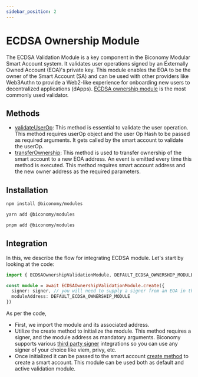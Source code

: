 ```yaml
---
sidebar_position: 2
---
```

# ECDSA Ownership Module

The ECDSA Validation Module is a key component in the Biconomy Modular Smart Account system. It validates user operations signed by an Externally Owned Account (EOA)'s private key. This module enables the EOA to be the owner of the Smart Account (SA) and can be used with other providers like Web3Authn to provide a Web2-like experience for onboarding new users to decentralized applications (dApps).
[ECDSA ownership module](https://github.com/bcnmy/scw-contracts/blob/main/contracts/smart-account/modules/EcdsaOwnershipRegistryModule.sol) is the most commonly used validator.

## Methods
- [validateUserOp](https://github.com/bcnmy/scw-contracts/blob/b5be5399ef0e411b62b4342e12a15e34c35bb83c/contracts/smart-account/modules/EcdsaOwnershipRegistryModule.sol#L90C14-L90C28): This method is essential to validate the user operation. This method requires userOp object and the user Op Hash to be passed as required arguments. It gets called by the smart account to validate the userOp.
- [transferOwnership](https://github.com/bcnmy/scw-contracts/blob/b5be5399ef0e411b62b4342e12a15e34c35bb83c/contracts/smart-account/modules/EcdsaOwnershipRegistryModule.sol#L142C14-L142C14): This method is used to transfer ownership of the smart account to a new EOA address. An event is emitted every time this method is executed. This method requires smart account address and the new owner address as the required parameters.
## Installation

<Tabs>
<TabItem value="js" label="npm">

```bash
npm install @biconomy/modules 
```

</TabItem>
<TabItem value="py" label="yarn">

```bash
yarn add @biconomy/modules 
```

</TabItem>
<TabItem value="java" label="pnpm">

```bash
pnpm add @biconomy/modules 
```

</TabItem>
</Tabs>

## Integration 
In this, we describe the flow for integrating ECDSA module. Let's start by looking at the code:

```typescript
import { ECDSAOwnershipValidationModule, DEFAULT_ECDSA_OWNERSHIP_MODULE } from "@biconomy/modules";

const module = await ECDSAOwnershipValidationModule.create({
  signer: signer, // you will need to supply a signer from an EOA in this step
  moduleAddress: DEFAULT_ECDSA_OWNERSHIP_MODULE
})

```
As per the code, 
- First, we import the module and its associated address.
- Utilize the create method to initialize the module. This method requires a signer, and the module address as mandatory arguments.
Biconomy supports various [third party signer](/Account/signers/description) integrations so you can use any signer of your choice like viem, privy, etc.
- Once initialized it can be passed to the smart account [create method](/Account/methods/create) to create a smart account. 
This module can be used both as default and active validation module.